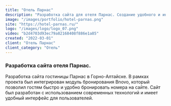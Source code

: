 ```yaml
---
title: "Отель Парнас"
description: "Разработка сайта для отеля Парнас. Создание удобного и интуитивно понятного интерфейса для бронирования номеров, предоставления информации о размещении и услугах."
image: "/images/portfolio/hotel-parnas.png"
site: "https://hotel-parnas.ru/"
logo: "/images/logo/logo_07.png"
video: "b2d4703d93ec79a82168408f886e1a85"
created: "2022-03-01"
client: "Отель Парнас"
client_category: "Отель"
---
```


### Разработка сайта отеля Парнас.

Разработка сайта гостиницы Парнас в Горно-Алтайске. В рамках проекта был интегрирован модуль бронирования Bnovo, который позволил гостям быстро и удобно бронировать номера на сайте. Сайт был разработан с использованием современных технологий и имеет удобный интерфейс для пользователей.
